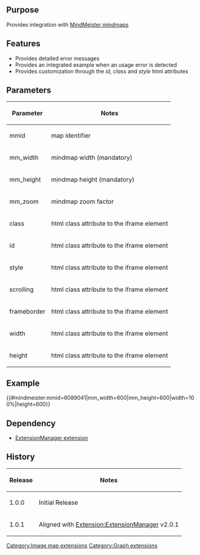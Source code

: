 {{Extension
|name        = MindMeister
|status      = stable
|type        = parser function
|author      = [[user:jldupont|Jean-Lou Dupont]]
|image       =
|version     = 1.0.1
|update      =
|mediawiki   = 1.11, 1.12
|download    = [http://mediawiki.googlecode.com/svn/tags/MindMeister/ SVN]
|readme      =
|changelog   = See SVN ($Id: MindMeister.doc.wikitext 1050 2008-04-24 19:42:37Z jeanlou.dupont $)
|description = Provides integration with [http://www.mindmeister.com MindMeister mindmaps]
|parameters  =
|rights      =
|example     = [http://jldupont.com/Extension:MindMeister]
}}
== Purpose==
Provides integration with [http://www.mindmeister.com MindMeister mindmaps]

== Features ==
* Provides detailed error messages
* Provides an integrated example when an usage error is detected
* Provides customization through the ''id'', ''class'' and ''style'' html attributes 

== Parameters ==
{|class=datatable
! Parameter !! Notes
|-
| mmid || map identifier
|-
| mm_width || mindmap width (mandatory)
|-
| mm_height || mindmap height (mandatory)
|-
| mm_zoom || mindmap zoom factor
|-
| class   || html class attribute to the iframe element
|-
| id      || html class attribute to the iframe element
|-
| style   || html class attribute to the iframe element
|-
| scrolling || html class attribute to the iframe element
|-
| frameborder || html class attribute to the iframe element
|-
| width  || html class attribute to the iframe element
|-
| height || html class attribute to the iframe element
|}

== Example ==
{{#mindmeister:mmid=6089041|mm_width=600|mm_height=600|width=100%|height=600}}

== Dependency ==
* [[Extension:ExtensionManager|ExtensionManager extension]]

{{Pear|MindMeister}}

<!--requires [[Extension:VersaComment]] -->
<!--{{
[[{{FULLPAGENAMEE}}/Tests]]
}}-->

== History ==
{|class=datatable
! Release !! Notes
|-
| 1.0.0 || Initial Release
|-
| 1.0.1 || Aligned with [[Extension:ExtensionManager]] v2.0.1
|}

[[Category:Image map extensions]]
[[Category:Graph extensions]]